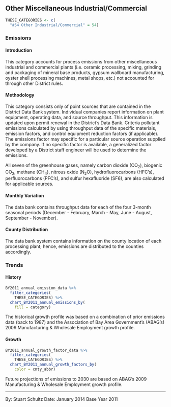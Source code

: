## Other Miscellaneous Industrial/Commercial {#indcom-misc}

```r
THESE_CATEGORIES <- c(
  "#54 Other Industrial/Commercial" = 54)
```

### Emissions

#### Introduction {-}

This category accounts for process emissions from other miscellaneous industrial and commercial plants (i.e. ceramic processing, mixing, grinding and packaging of mineral base products, gypsum wallboard manufacturing, oyster shell processing machines, metal shops, etc.) not accounted for through other District rules.

#### Methodology {-}

This category consists only of point sources that are contained in the District Data Bank system. Individual companies report information on plant equipment, operating data, and source throughput. This information is updated upon permit renewal in the District’s Data Bank. Criteria pollutant emissions calculated by using throughput data of the specific materials, emission factors, and control equipment reduction factors (if applicable). The emissions factor may specific for a particular source operation supplied by the company. If no specific factor is available, a generalized factor developed by a District staff engineer will be used to determine the emissions.

All seven of the greenhouse gases, namely carbon dioxide (CO~2~), biogenic CO~2~, methane (CH~4~), nitrous oxide (N~2~O), hydrofluorocarbons (HFC’s), perfluorocarbons (PFC’s), and sulfur hexafluoride (SF6), are also calculated for applicable sources.

#### Monthly Variation {-}

The data bank contains throughput data for each of the four 3-month seasonal periods (December - February, March - May, June - August, September - November).

#### County Distribution {-}

The data bank system contains information on the county location of each processing plant; hence, emissions are distributed to the counties accordingly.

### Trends

#### History {- #indcom-misc-history}

```r
BY2011_annual_emission_data %>%
  filter_categories(
    THESE_CATEGORIES) %>%
  chart_BY2011_annual_emissions_by(
    fill = category) 
```

The historical growth profile was based on a combination of prior emissions data (back to 1987) and the Association of Bay Area Government’s (ABAG’s) 2009 Manufacturing & Wholesale Employment growth profile.

#### Growth {-}

```r
BY2011_annual_growth_factor_data %>%
  filter_categories(
    THESE_CATEGORIES) %>%
  chart_BY2011_annual_growth_factors_by(
    color = cnty_abbr) 
```

Future projections of emissions to 2030 are based on ABAG’s 2009 Manufacturing & Wholesale Employment growth profile.

***

By: Stuart Schultz 
Date: January 2014 
Base Year 2011

